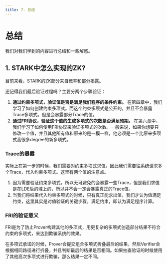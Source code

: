 ```yaml
---
title: 7. 总结
---
```


# 总结
我们对我们学到的内容进行总结和一些解惑。

## 1. STARK中怎么实现的ZK?

目前来看，STARK的ZK部分来自概率和部分揭露。

还记得我们最后验证过程吗？主要分两个步骤验证：
1.  **通过约束多项式，验证值是否是满足我们程序的条件约束。** 在第四章中，我们学习了如何创建约束多项式。而这个约束多项式是公开的，并且不会暴露Trace多项式。但是会暴露部分Trace的值。
2.  **通过FRI协议，验证这个值的生成多项式的次数是否满足预期。** 在第六章中，我们学习了如何使用FRI协议来验证多项式的次数。一般来说，如果你想要只修改一个值，并且其他所有值和原来的是一模一样，他必须是一个比原来多项式高很多degree的新多项式。

### Trace的暴露
实际上在第一步的时候，我们需要对约束多项式求值，因此我们需要往系统请求多个Trace，代入约束多项式。这里有两个值的注意点。
1. 因为需要验证约束多项式，所以无可避免的会暴露一些Trace，但是我们求值是在LDE后的域上的，所以并不会一定会暴露真正的Trace值。
2. 当我们将结果代入约束多项式的时候，只有真正能求出值，我们才认为值满足约束，这里其实是对值验证的关键步骤，满足约束，即认为满足程序计算。

### FRI的验证意义
FRI是为了防止Prover构建其他的多项式，用更复杂的多项式创造部分结果不符合约束的多项式，来达到欺骗系统的效果。

在多项式承诺的时候，Prover会提交组合多项式折叠最后的结果，然后Verifier会根据相同路径进行折叠，并且判断最后的结果是否相同。如果抽查验证的时候使用了其他高次多项式进行欺骗，那么结果一定不同。
